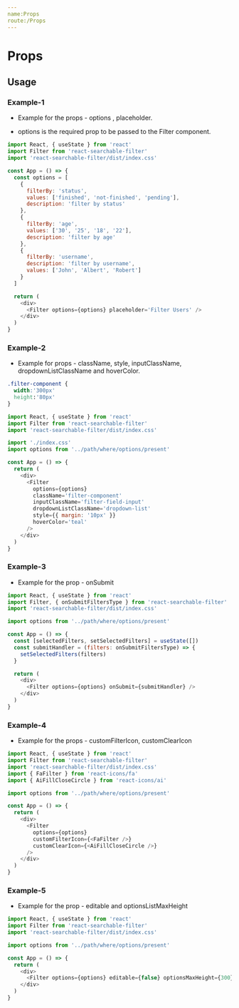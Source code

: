 ```yaml
---
name:Props
route:/Props
---
```



# Props

<Props />

## Usage

### Example-1

- Example for the props - options , placeholder.

- options is the required prop to be passed to the Filter component.

```js
import React, { useState } from 'react'
import Filter from 'react-searchable-filter'
import 'react-searchable-filter/dist/index.css'

const App = () => {
  const options = [
    {
      filterBy: 'status',
      values: ['finished', 'not-finished', 'pending'],
      description: 'filter by status'
    },
    {
      filterBy: 'age',
      values: ['30', '25', '18', '22'],
      description: 'filter by age'
    },
    {
      filterBy: 'username',
      description: 'filter by username',
      values: ['John', 'Albert', 'Robert']
    }
  ]

  return (
    <div>
      <Filter options={options} placeholder='Filter Users' />
    </div>
  )
}
```

### Example-2

- Example for props - className, style, inputClassName, dropdownListClassName and hoverColor.

```css
.filter-component {
  width:'300px'
  height:'80px'
}

```

```js
import React, { useState } from 'react'
import Filter from 'react-searchable-filter'
import 'react-searchable-filter/dist/index.css'

import './index.css'
import options from '../path/where/options/present'

const App = () => {
  return (
    <div>
      <Filter
        options={options}
        className='filter-component'
        inputClassName='filter-field-input'
        dropdownListClassName='dropdown-list'
        style={{ margin: '10px' }}
        hoverColor='teal'
      />
    </div>
  )
}
```

### Example-3

- Example for the prop - onSubmit

```js
import React, { useState } from 'react'
import Filter, { onSubmitFiltersType } from 'react-searchable-filter'
import 'react-searchable-filter/dist/index.css'

import options from '../path/where/options/present'

const App = () => {
  const [selectedFilters, setSelectedFilters] = useState([])
  const submitHandler = (filters: onSubmitFiltersType) => {
    setSelectedFilters(filters)
  }

  return (
    <div>
      <Filter options={options} onSubmit={submitHandler} />
    </div>
  )
}
```

### Example-4

- Example for the props - customFilterIcon, customClearIcon

```js
import React, { useState } from 'react'
import Filter from 'react-searchable-filter'
import 'react-searchable-filter/dist/index.css'
import { FaFilter } from 'react-icons/fa'
import { AiFillCloseCircle } from 'react-icons/ai'

import options from '../path/where/options/present'

const App = () => {
  return (
    <div>
      <Filter
        options={options}
        customFilterIcon={<FaFilter />}
        customClearIcon={<AiFillCloseCircle />}
      />
    </div>
  )
}
```

### Example-5

- Example for the prop - editable and optionsListMaxHeight

```js
import React, { useState } from 'react'
import Filter from 'react-searchable-filter'
import 'react-searchable-filter/dist/index.css'

import options from '../path/where/options/present'

const App = () => {
  return (
    <div>
      <Filter options={options} editable={false} optionsMaxHeight={300} />
    </div>
  )
}
```
